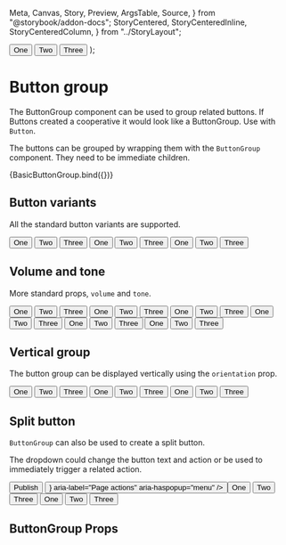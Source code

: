   Meta,
  Canvas,
  Story,
  Preview,
  ArgsTable,
  Source,
} from "@storybook/addon-docs";
  StoryCentered,
  StoryCenteredInline,
  StoryCenteredColumn,
} from "../StoryLayout";

  <StoryCentered>
    <ButtonGroup variant="primary" {...args}>
      <Button>One</Button>
      <Button>Two</Button>
      <Button>Three</Button>
    </ButtonGroup>
  </StoryCentered>
);

<Meta title="Inputs/Button group" argTypes={{}} component={ButtonGroup} />

# Button group

The ButtonGroup component can be used to group related buttons.
If Buttons created a cooperative it would look like a ButtonGroup.
Use with `Button`.

The buttons can be grouped by wrapping them with the `ButtonGroup` component. They need to be immediate children.

<Preview>
  <Story
    name="a) Button group"
    args={{
      variant: "primary",
    }}
  >
    {BasicButtonGroup.bind({})}
  </Story>
</Preview>

## Button variants

All the standard button variants are supported.

<Preview>
  <Story name="b) Button variants">
    <StoryCenteredColumn>
      <ButtonGroup variant="primary" aria-label="lead button group">
        <Button>One</Button>
        <Button>Two</Button>
        <Button>Three</Button>
      </ButtonGroup>
      <ButtonGroup variant="secondary" aria-label="support button group">
        <Button>One</Button>
        <Button>Two</Button>
        <Button>Three</Button>
      </ButtonGroup>
      <ButtonGroup variant="quiet" aria-label="quiet button group">
        <Button>One</Button>
        <Button>Two</Button>
        <Button>Three</Button>
      </ButtonGroup>
    </StoryCenteredColumn>
  </Story>
</Preview>

## Volume and tone

More standard props, `volume` and `tone`.

<Preview>
  <Story name="c) Volume and tone">
    <StoryCenteredColumn>
      <ButtonGroup vol={1} variant="primary" aria-label="primary button group">
        <Button>One</Button>
        <Button>Two</Button>
        <Button>Three</Button>
      </ButtonGroup>
      <ButtonGroup
        vol={2}
        tone="support"
        variant="primary"
        aria-label="primary button group"
      >
        <Button>One</Button>
        <Button>Two</Button>
        <Button>Three</Button>
      </ButtonGroup>
      <ButtonGroup
        tone="info"
        variant="primary"
        aria-label="primary button group"
      >
        <Button>One</Button>
        <Button>Two</Button>
        <Button>Three</Button>
      </ButtonGroup>
      <ButtonGroup
        vol={4}
        variant="secondary"
        aria-label="secondary button group"
      >
        <Button>One</Button>
        <Button>Two</Button>
        <Button>Three</Button>
      </ButtonGroup>
      <ButtonGroup
        vol={5}
        tone="support"
        variant="secondary"
        aria-label="secondary button group"
      >
        <Button>One</Button>
        <Button>Two</Button>
        <Button>Three</Button>
      </ButtonGroup>
      <ButtonGroup
        vol={6}
        tone="info"
        variant="secondary"
        aria-label="secondary button group"
      >
        <Button>One</Button>
        <Button>Two</Button>
        <Button>Three</Button>
      </ButtonGroup>
    </StoryCenteredColumn>
  </Story>
</Preview>

## Vertical group

The button group can be displayed vertically using the `orientation` prop.

<Preview>
  <Story name="d) Vertical group">
    <StoryCenteredInline>
      <ButtonGroup
        variant="secondary"
        orientation="vertical"
        aria-label="secondary button group"
      >
        <Button>One</Button>
        <Button>Two</Button>
        <Button>Three</Button>
      </ButtonGroup>
      <ButtonGroup
        variant="primary"
        orientation="vertical"
        aria-label="primary button group"
      >
        <Button>One</Button>
        <Button>Two</Button>
        <Button>Three</Button>
      </ButtonGroup>
      <ButtonGroup
        variant="quiet"
        orientation="vertical"
        aria-label="quiet button group"
      >
        <Button>One</Button>
        <Button>Two</Button>
        <Button>Three</Button>
      </ButtonGroup>
    </StoryCenteredInline>
  </Story>
</Preview>

## Split button

`ButtonGroup` can also be used to create a split button.

The dropdown could change the button text and action or be used to immediately trigger a related action.

<Preview>
  <Story name="e) Split button">
    <StoryCenteredInline>
      <div style={{ display: "grid", gap: "20px" }}>
        <ButtonGroup tone="support" variant="primary" splitButton>
          <Button>Publish</Button>
          <Button
            icon={
              <Icon alt="Select action">
                <path d="M8 12l-6.32-6.32 1.67-1.68 4.65 4.65 4.65-4.65 1.67 1.68-6.32 6.32z"></path>
              </Icon>
            }
            aria-label="Page actions"
            aria-haspopup="menu"
          />
        </ButtonGroup>
        <ButtonGroup tone="support" variant="secondary" splitButton>
          <Button>One</Button>
          <Button>Two</Button>
          <Button>Three</Button>
        </ButtonGroup>
        <ButtonGroup
          tone="support"
          variant="primary"
          splitButton
          orientation="vertical"
        >
          <Button>One</Button>
          <Button>Two</Button>
          <Button>Three</Button>
        </ButtonGroup>
      </div>
    </StoryCenteredInline>
  </Story>
</Preview>

## ButtonGroup Props

<Props of={ButtonGroup} />
